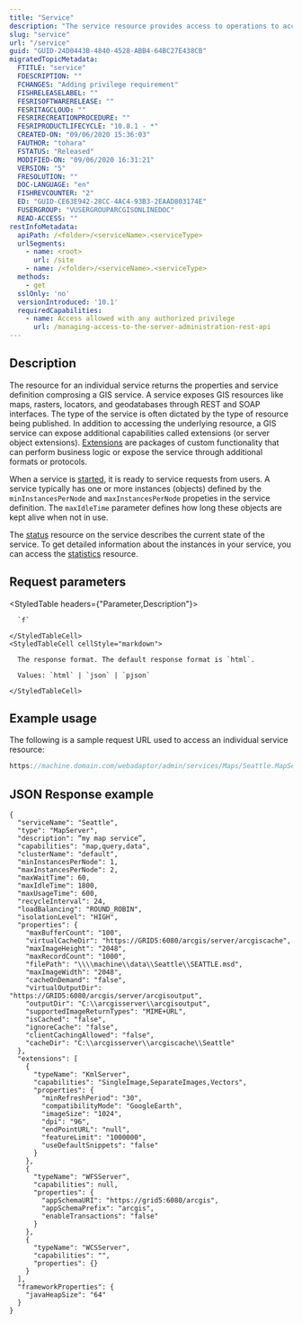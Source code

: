 ```yaml
---
title: "Service"
description: "The service resource provides access to operations to access its information, update its properties, or start and stop the specified service."
slug: "service"
url: "/service"
guid: "GUID-24D0443B-4840-4528-ABB4-64BC27E438CB"
migratedTopicMetadata:
  FTITLE: "service"
  FDESCRIPTION: ""
  FCHANGES: "Adding privilege requirement"
  FISHRELEASELABEL: ""
  FESRISOFTWARERELEASE: ""
  FESRITAGCLOUD: ""
  FESRIRECREATIONPROCEDURE: ""
  FESRIPRODUCTLIFECYCLE: "10.8.1 - *"
  CREATED-ON: "09/06/2020 15:36:03"
  FAUTHOR: "tohara"
  FSTATUS: "Released"
  MODIFIED-ON: "09/06/2020 16:31:21"
  VERSION: "5"
  FRESOLUTION: ""
  DOC-LANGUAGE: "en"
  FISHREVCOUNTER: "2"
  ED: "GUID-CE63E942-28CC-4AC4-93B3-2EAAD803174E"
  FUSERGROUP: "VUSERGROUPARCGISONLINEDOC"
  READ-ACCESS: ""
restInfoMetadata:
  apiPath: /<folder>/<serviceName>.<serviceType>
  urlSegments:
    - name: <root>
      url: /site
    - name: /<folder>/<serviceName>.<serviceType>
  methods:
    - get
  sslOnly: 'no'
  versionIntroduced: '10.1'
  requiredCapabilities:
    - name: Access allowed with any authorized privilege
      url: /managing-access-to-the-server-administration-rest-api
---
```


## Description

The resource for an individual service returns the properties and service definition comprosing a GIS service. A service exposes GIS resources like maps, rasters, locators, and geodatabases through REST and SOAP interfaces. The type of the service is often dictated by the type of resource being published. In addition to accessing the underlying resource, a GIS service can expose additional capabilities called extensions (or server object extensions). [ Extensions](/extensiontypes) are packages of custom functionality that can perform business logic or expose the service through additional formats or protocols.

When a service is [started](/startservice), it is ready to service requests from users. A service typically has one or more instances (objects) defined by the `minInstancesPerNode` and `maxInstancesPerNode` propeties in the service definition. The `maxIdleTime` parameter defines how long these objects are kept alive when not in use.

The [status](/status) resource on the service describes the current state of the service. To get detailed information about the instances in your service, you can access the [statistics](/servicestatistics) resource.


## Request parameters

<StyledTable headers={"Parameter,Description"}>
  <StyledTableRow>
    <StyledTableCell cellStyle="markdown">

      `f` 

    </StyledTableCell>
    <StyledTableCell cellStyle="markdown">

      The response format. The default response format is `html`.

      Values: `html` | `json` | `pjson`

    </StyledTableCell>
  </StyledTableRow>
</StyledTable>


## Example usage

The following is a sample request URL used to access an individual service resource:

```javascript
https://machine.domain.com/webadaptor/admin/services/Maps/Seattle.MapServer?f=pjson
```

## JSON Response example

```other
{
  "serviceName": "Seattle",
  "type": "MapServer",
  "description": “my map service”,
  "capabilities": "map,query,data",
  "clusterName": "default",
  "minInstancesPerNode": 1,
  "maxInstancesPerNode": 2,
  "maxWaitTime": 60,
  "maxIdleTime": 1800,
  "maxUsageTime": 600,
  "recycleInterval": 24,
  "loadBalancing": "ROUND_ROBIN",
  "isolationLevel": "HIGH",
  "properties": {
    "maxBufferCount": "100",
    "virtualCacheDir": "https://GRID5:6080/arcgis/server/arcgiscache",
    "maxImageHeight": "2048",
    "maxRecordCount": "1000",
    "filePath": "\\\\machine\\data\\Seattle\\SEATTLE.msd",
    "maxImageWidth": "2048",
    "cacheOnDemand": "false",
    "virtualOutputDir": "https://GRID5:6080/arcgis/server/arcgisoutput",
    "outputDir": "C:\\arcgisserver\\arcgisoutput",
    "supportedImageReturnTypes": "MIME+URL",
    "isCached": "false",
    "ignoreCache": "false",
    "clientCachingAllowed": "false",
    "cacheDir": "C:\\arcgisserver\\arcgiscache\\Seattle"
  },
  "extensions": [
    {
      "typeName": "KmlServer",
      "capabilities": "SingleImage,SeparateImages,Vectors",
      "properties": {
        "minRefreshPeriod": "30",
        "compatibilityMode": "GoogleEarth",
        "imageSize": "1024",
        "dpi": "96",
        "endPointURL": "null",
        "featureLimit": "1000000",
        "useDefaultSnippets": "false"
      }
    },
    {
      "typeName": "WFSServer",
      "capabilities": null,
      "properties": {
        "appSchemaURI": "https://grid5:6080/arcgis",
        "appSchemaPrefix": "arcgis",
        "enableTransactions": "false"
      }
    },
    {
      "typeName": "WCSServer",
      "capabilities": "",
      "properties": {}
    }
  ],
  "frameworkProperties": {
    "javaHeapSize": "64"
  }
}
```